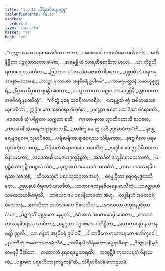 ```yaml
---
title: "1.1.16 သိရိမာဝိမာနဝတ္ထု"
tableOfContents: false
sidebar:
  order: 8
type: "tipitaka"
basket: "su"
book: "vv"
---
```



<DynamicBreadcrumb />

<Division number="137" book="vv">

<Paragraph number="153" type="verses" book="vv">
_“ယုတ္တာ စ တေ ပရမအလင်္ကတာ ဟယာ,_  
_အဓောမုခါ အဃသိဂမာ ဗလီ ဇဝါ;_  
_အဘိနိမ္မိတာ ပဉ္စရထာသတာ စ တေ,_  
_အနွေန္တိ တံ သာရထိစောဒိတာ ဟယာ._  

</Paragraph>

</Division>
<Division number="138" book="vv">

<Paragraph number="154" type="verses" book="vv">
_သာ တိဋ္ဌသိ ရထဝရေ အလင်္ကတာ,_  
_ဩဘာသယံ ဇလမိဝ ဇောတိ ပါဝကော;_  
_ပုစ္ဆာမိ တံ ဝရတနု အနောမဒဿနေ,_  
_ကသ္မာ နု ကာယာ အနဓိဝရံ ဥပါဂမိ”._  

</Paragraph>

</Division>
<Division number="139" book="vv">

<Paragraph number="155" type="verses" book="vv">
_“ကာမဂ္ဂပတ္တာနံ ယမာဟုနုတ္တရံ,_  
_နိမ္မာယ နိမ္မာယ ရမန္တိ ဒေဝတာ;_  
_တသ္မာ ကာယာ အစ္ဆရာ ကာမဝဏ္ဏိနီ,_  
ဣဓာဂတာ အနဓိဝရံ နမဿိတုံ”._  

</Paragraph>

</Division>
<Division number="140" book="vv">

<Paragraph number="156" type="verses" book="vv">
_“ကိံ တွံ ပုရေ သုစရိတမာစရီဓ,_  
_ကေနစ္ဆသိ တွံ အမိတယသာ သုခေဓိတာ;_  
ဣဒ္ဓီ စ တေ အနဓိဝရာ ဝိဟင်္ဂမာ,_  
_ဝဏ္ဏော စ တေ ဒသ ဒိသာ ဝိရောစတိ._  

</Paragraph>

</Division>
<Division number="141" book="vv">

<Paragraph number="157" type="verses" book="vv">
_ဒေဝေဟိ တွံ ပရိဝုတာ သက္ကတာ စသိ,_  
_ကုတော စုတာ သုဂတိဂတာသိ ဒေဝတေ;_  
_ကဿ ဝါ တွံ ဝစနကရာနုသာသနိံ,_  
_အာစိက္ခ မေ တွံ ယဒိ ဗုဒ္ဓသာဝိကာ”တိ._  

</Paragraph>

</Division>
<Division number="142" book="vv">

<Paragraph number="158" type="verses" book="vv">
_“နဂန္တရေ နဂရဝရေ သုမာပိတေ,_  
_ပရိစာရိကာ ရာဇဝရဿ သိရိမတော;_  
_နစ္စေ ဂီတေ ပရမသုသိက္ခိတာ အဟုံ,_  
_သိရိမာတိ မံ ရာဇဂဟေ အဝေဒိံသု._  

</Paragraph>

</Division>
<Division number="143" book="vv">

<Paragraph number="159" type="verses" book="vv">
_ဗုဒ္ဓေါ စ မေ ဣသိနိသဘော ဝိနာယကော,_  
_အဒေသယီ သမုဒယဒုက္ခနိစ္စတံ;_  
_အသင်္ခတံ ဒုက္ခနိရောဓသဿတံ,_  
_မဂ္ဂဉ္စိမံ အကုဋိလမဉ္ဇသံ သိဝံ._  

</Paragraph>

</Division>
<Division number="144" book="vv">

<Paragraph number="160" type="verses" book="vv">
_သုတွာနဟံ အမတပဒံ အသင်္ခတံ,_  
_တထာဂတဿနဓိဝရဿ သာသနံ;_  
_သီလေသွဟံ ပရမသုသံဝုတာ အဟုံ,_  
_ဓမ္မေ ဌိတာ နရဝရဗုဒ္ဓဒေသိတေ._  

</Paragraph>

</Division>
<Division number="145" book="vv">

<Paragraph number="161" type="verses" book="vv">
_ဉတွာနဟံ ဝိရဇပဒံ အသင်္ခတံ,_  
_တထာဂတေနနဓိဝရေန ဒေသိတံ;_  
_တတ္ထေဝဟံ သမထသမာဓိမာဖုသိံ,_  
_သာယေဝ မေ ပရမနိယာမတာ အဟု._  

</Paragraph>

</Division>
<Division number="146" book="vv">

<Paragraph number="162" type="verses" book="vv">
_လဒ္ဓါနဟံ အမတဝရံ ဝိသေသနံ,_  
_ဧကံသိကာ အဘိသမယေ ဝိသေသိယ;_  
_အသံသယာ ဗဟုဇနပူဇိတာ အဟံ,_  
_ခိဍ္ဍာရတိံ ပစ္စနုဘောမနပ္ပကံ._  

</Paragraph>

</Division>
<Division number="147" book="vv">

<Paragraph number="163" type="verses" book="vv">
_ဧဝံ အဟံ အမတဒသမှိ ဒေဝတာ,_  
_တထာဂတဿနဓိဝရဿ သာဝိကာ;_  
_ဓမ္မဒ္ဒသာ ပဌမဖလေ ပတိဋ္ဌိတာ,_  
_သောတာပန္နာ န စ ပန မတ္ထိ ဒုဂ္ဂတိ._  

</Paragraph>

</Division>
<Division number="148" book="vv">

<Paragraph number="164" type="verses" book="vv">
_သာ ဝန္ဒိတုံ အနဓိဝရံ ဥပါဂမိံ,_  
_ပါသာဒိကေ ကုသလရတေ စ ဘိက္ခဝေါ;_  
_နမဿိတုံ သမဏသမာဂမံ သိဝံ,_  
_သဂါရဝါ သိရိမတော ဓမ္မရာဇိနော._  

</Paragraph>

</Division>
<Division number="149" book="vv">

<Paragraph number="165" type="verses" book="vv">
_ဒိသွာ မုနိံ မုဒိတမနမှိ ပီဏိတာ,_  
_တထာဂတံ နရဝရဒမ္မသာရထိံ;_  
_တဏှစ္ဆိဒံ ကုသလရတံ ဝိနာယကံ,_  
_ဝန္ဒာမဟံ ပရမဟိတာနုကမ္ပကန်”တိ._  


</Paragraph>
</Division>

<Paragraph number="166" type="center" book="vv">
သိရိမာဝိမာနံ သောဠသမံ.
</Paragraph>
